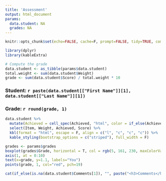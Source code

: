 ```yaml
---
title: 'Assessment'
output: html_document
params: 
  data.student: NA
  grades: NA
---
```


```r
knitr::opts_chunk$set(echo=FALSE, cache=F, prompt=FALSE, tidy=TRUE, comment=NA, message=FALSE, warning=FALSE)
```

```r
library(dplyr)
library(kableExtra)
```


```r
# Compute the grade
data.student <- as_tibble(params$data.student)
total.weight <- sum(data.student$Weight)
grade <- sum(data.student$Score) / total.weight * 10
```

### Student: `r paste(data.student[["First Name"]][1], data.student[["Last Name"]][1])`

### Grade: `r round(grade, 1)`

```r
data.student %>% 
  mutate(Achieved = cell_spec(Achieved, "html", color = if_else(Achieved == "Yes", "green", if_else(Achieved == "Partially", "orange", "red")))) %>%
  select(Item, Weight, Achieved, Score) %>%
  kbl(format = "html", escape = F, align = c("l", "c", "c", "c")) %>% 
  kable_styling(bootstrap_options = c("striped"), full_width = F)
```

```r
grades <- params$grades
boxplot(grades$Grade, horizontal = T, col = rgb(5, 161, 230, maxColorValue = 255), main = "Scores distribution", yaxt="n", ylim = c(0,10))
axis(1, at = 0:10)
text(x=grade, y=1.1, labels="You")
points(grade, 1, col="red", pch=19)
```

```r
cat(if_else(is.na(data.student$Comments[1]), "", paste("<h3>Comments</h3><p>", data.student$Comments[1], "</p>")))
```

